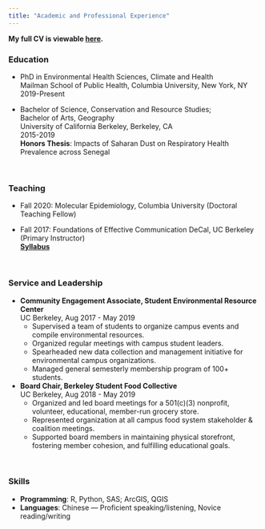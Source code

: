 ```yaml
---
title: "Academic and Professional Experience"
---
```


**My full CV is viewable [here](Maggie_Li_CV_2.14.22.pdf).**

### Education
* PhD in Environmental Health Sciences, Climate and Health \
  Mailman School of Public Health, Columbia University, New York, NY \
  2019-Present

*	Bachelor of Science, Conservation and Resource Studies; \
  Bachelor of Arts, Geography \
	University of California Berkeley, Berkeley, CA  \
	2015-2019 \
	**Honors Thesis**: Impacts of Saharan Dust on Respiratory Health Prevalence across Senegal
	
<br>

### Teaching
* Fall 2020: Molecular Epidemiology, Columbia University (Doctoral Teaching Fellow)

* Fall 2017: Foundations of Effective Communication DeCal, UC Berkeley (Primary Instructor) \
  [**Syllabus**](https://docs.google.com/document/d/1deFRQ9xCtCX_ohz9NQRzU9IIgztBfNuFxe0CoijIERM/edit?usp=sharing)

<br>

### Service and Leadership
* **Community Engagement Associate, Student Environmental Resource Center** \
  UC Berkeley, Aug 2017 - May 2019 \
  + Supervised a team of students to organize campus events and compile environmental resources.
  + Organized regular meetings with campus student leaders.
  + Spearheaded new data collection and management initiative for environmental campus organizations.
  + Managed general semesterly membership program of 100+ students.
  
* **Board Chair, Berkeley Student Food Collective** \
  UC Berkeley, Aug 2018 - May 2019 \
  + Organized and led board meetings for a 501(c)(3) nonprofit, volunteer, educational, member-run grocery store.
  + Represented organization at all campus food system stakeholder & coalition meetings.
  + Supported board members in maintaining physical storefront, fostering member cohesion, and fulfilling educational goals.

<br>

### Skills
* **Programming**: R, Python, SAS; ArcGIS, QGIS
* **Languages**: Chinese — Proficient speaking/listening, Novice reading/writing